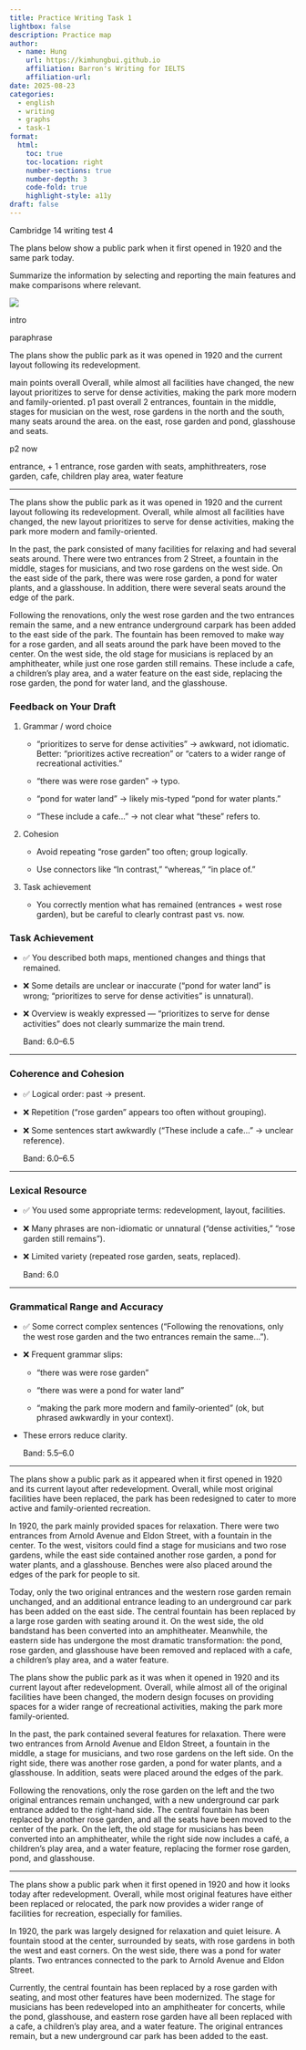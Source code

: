 ```yaml
---
title: Practice Writing Task 1
lightbox: false
description: Practice map
author:
  - name: Hung
    url: https://kimhungbui.github.io
    affiliation: Barron's Writing for IELTS
    affiliation-url:
date: 2025-08-23
categories:
  - english
  - writing
  - graphs
  - task-1
format:
  html:
    toc: true
    toc-location: right
    number-sections: true
    number-depth: 3
    code-fold: true
    highlight-style: a11y
draft: false
---
```

Cambridge 14 writing test 4

The plans below show a public park when it first opened in 1920 and the same park today.

Summarize the information by selecting and reporting the main features and make comparisons where relevant.

![](Pasted%20image%2020250823150007.png)

intro

paraphrase

The plans show the public park as it was opened in 1920 and the current layout following its redevelopment.

main points overall
Overall, while almost all facilities have changed, the new layout prioritizes to serve for dense activities, making the park more modern and family-oriented.
p1 past 
overall
2 entrances, fountain in the middle, stages for musician on the west, rose gardens in the north and the south, many seats around the area. on the east, rose garden and pond, glasshouse and seats.

p2 now

entrance, + 1 entrance, rose garden with seats, amphithreaters, rose garden,  cafe, children play area, water feature

***


The plans show the public park as it was opened in 1920 and the current layout following its redevelopment. Overall, while almost all facilities have changed, the new layout prioritizes to serve for dense activities, making the park more modern and family-oriented.

In the past, the park consisted of many facilities for relaxing and had several seats around. There were two entrances from 2 Street, a fountain in the middle, stages for musicians, and two rose gardens on the west side. On the east side of the park, there was were rose garden, a pond for water plants, and a glasshouse. In addition, there were several seats around the edge of the park.

Following the renovations, only the west rose garden and the two entrances remain the same, and a new entrance underground carpark has been added to the east side of the park.
The fountain has been removed to make way for a rose garden, and all seats around the park have been moved to the center. On the west side, the old stage for musicians is replaced by an amphitheater, while just one rose garden still remains. These include a cafe, a children's play area, and a water feature on the east side, replacing the rose garden, the pond for water land, and the glasshouse.


### Feedback on Your Draft

1. Grammar / word choice
    
    - “prioritizes to serve for dense activities” → awkward, not idiomatic. Better: “prioritizes active recreation” or “caters to a wider range of recreational activities.”
        
    - “there was were rose garden” → typo.
        
    - “pond for water land” → likely mis-typed “pond for water plants.”
        
    - “These include a cafe…” → not clear what “these” refers to.
        
    
2. Cohesion
    
    - Avoid repeating “rose garden” too often; group logically.
        
    - Use connectors like “In contrast,” “whereas,” “in place of.”
        
    
3. Task achievement
    
    - You correctly mention what has remained (entrances + west rose garden), but be careful to clearly contrast past vs. now.


### Task Achievement

- ✅ You described both maps, mentioned changes and things that remained.
    
- ❌ Some details are unclear or inaccurate (“pond for water land” is wrong; “prioritizes to serve for dense activities” is unnatural).
    
- ❌ Overview is weakly expressed — “prioritizes to serve for dense activities” does not clearly summarize the main trend.
    
    Band: 6.0–6.5
    

---

### Coherence and Cohesion

- ✅ Logical order: past → present.
    
- ❌ Repetition (“rose garden” appears too often without grouping).
    
- ❌ Some sentences start awkwardly (“These include a cafe…” → unclear reference).
    
    Band: 6.0–6.5
    

---

### Lexical Resource

- ✅ You used some appropriate terms: redevelopment, layout, facilities.
    
- ❌ Many phrases are non-idiomatic or unnatural (“dense activities,” “rose garden still remains”).
    
- ❌ Limited variety (repeated rose garden, seats, replaced).
    
    Band: 6.0
    

---

### Grammatical Range and Accuracy

- ✅ Some correct complex sentences (“Following the renovations, only the west rose garden and the two entrances remain the same…”).
    
- ❌ Frequent grammar slips:
    
    - “there was were rose garden”
        
    - “there was were a pond for water land”
        
    - “making the park more modern and family-oriented” (ok, but phrased awkwardly in your context).
        
    
- These errors reduce clarity.
    
    Band: 5.5–6.0


***

The plans show a public park as it appeared when it first opened in 1920 and its current layout after redevelopment. Overall, while most original facilities have been replaced, the park has been redesigned to cater to more active and family-oriented recreation.

In 1920, the park mainly provided spaces for relaxation. There were two entrances from Arnold Avenue and Eldon Street, with a fountain in the center. To the west, visitors could find a stage for musicians and two rose gardens, while the east side contained another rose garden, a pond for water plants, and a glasshouse. Benches were also placed around the edges of the park for people to sit.

Today, only the two original entrances and the western rose garden remain unchanged, and an additional entrance leading to an underground car park has been added on the east side. The central fountain has been replaced by a large rose garden with seating around it. On the west side, the old bandstand has been converted into an amphitheater. Meanwhile, the eastern side has undergone the most dramatic transformation: the pond, rose garden, and glasshouse have been removed and replaced with a cafe, a children's play area, and a water feature.



The plans show the public park as it was when it opened in 1920 and its current layout after redevelopment. Overall, while almost all of the original facilities have been changed, the modern design focuses on providing spaces for a wider range of recreational activities, making the park more family-oriented.

  

In the past, the park contained several features for relaxation. There were two entrances from Arnold Avenue and Eldon Street, a fountain in the middle, a stage for musicians, and two rose gardens on the left side. On the right side, there was another rose garden, a pond for water plants, and a glasshouse. In addition, seats were placed around the edges of the park.

  

Following the renovations, only the rose garden on the left and the two original entrances remain unchanged, with a new underground car park entrance added to the right-hand side. The central fountain has been replaced by another rose garden, and all the seats have been moved to the center of the park. On the left, the old stage for musicians has been converted into an amphitheater, while the right side now includes a café, a children’s play area, and a water feature, replacing the former rose garden, pond, and glasshouse.


***

The plans show a public park when it first opened in 1920 and how it looks today after redevelopment. Overall, while most original features have either been replaced or relocated, the park now provides a wider range of facilities for recreation, especially for families.

In 1920, the park was largely designed for relaxation and quiet leisure. A fountain stood at the center, surrounded by seats, with rose gardens in both the west and east corners. On the west side, there was a pond for water plants. Two entrances connected to the park to Arnold Avenue and Eldon Street.

Currently, the central fountain has been replaced by a rose garden with seating, and most other features have been modernized. The stage for musicians has been redeveloped into an amphitheater for concerts, while the pond, glasshouse, and eastern rose garden have all been replaced with a cafe, a children's play area, and a water feature. The original entrances remain, but a new underground car park has been added to the east.